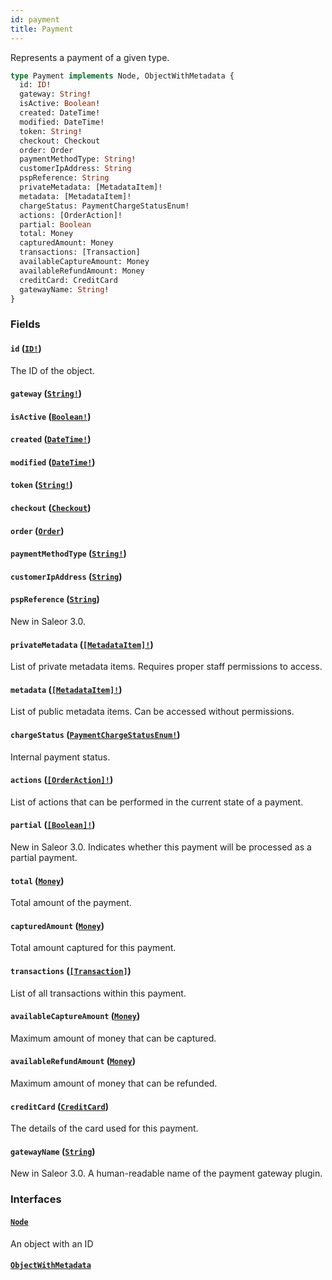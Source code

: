 ```yaml
---
id: payment
title: Payment
---
```


Represents a payment of a given type.

```graphql
type Payment implements Node, ObjectWithMetadata {
  id: ID!
  gateway: String!
  isActive: Boolean!
  created: DateTime!
  modified: DateTime!
  token: String!
  checkout: Checkout
  order: Order
  paymentMethodType: String!
  customerIpAddress: String
  pspReference: String
  privateMetadata: [MetadataItem]!
  metadata: [MetadataItem]!
  chargeStatus: PaymentChargeStatusEnum!
  actions: [OrderAction]!
  partial: Boolean
  total: Money
  capturedAmount: Money
  transactions: [Transaction]
  availableCaptureAmount: Money
  availableRefundAmount: Money
  creditCard: CreditCard
  gatewayName: String!
}
```

### Fields

#### `id` ([`ID!`](../../../developer/api-reference/scalars/id))

The ID of the object.

#### `gateway` ([`String!`](../../../developer/api-reference/scalars/string))

#### `isActive` ([`Boolean!`](../../../developer/api-reference/scalars/boolean))

#### `created` ([`DateTime!`](../../../developer/api-reference/scalars/date-time))

#### `modified` ([`DateTime!`](../../../developer/api-reference/scalars/date-time))

#### `token` ([`String!`](../../../developer/api-reference/scalars/string))

#### `checkout` ([`Checkout`](../../../developer/api-reference/objects/checkout))

#### `order` ([`Order`](../../../developer/api-reference/objects/order))

#### `paymentMethodType` ([`String!`](../../../developer/api-reference/scalars/string))

#### `customerIpAddress` ([`String`](../../../developer/api-reference/scalars/string))

#### `pspReference` ([`String`](../../../developer/api-reference/scalars/string))

New in Saleor 3.0.

#### `privateMetadata` ([`[MetadataItem]!`](../../../developer/api-reference/objects/metadata-item))

List of private metadata items. Requires proper staff permissions to access.

#### `metadata` ([`[MetadataItem]!`](../../../developer/api-reference/objects/metadata-item))

List of public metadata items. Can be accessed without permissions.

#### `chargeStatus` ([`PaymentChargeStatusEnum!`](../../../developer/api-reference/enums/payment-charge-status-enum))

Internal payment status.

#### `actions` ([`[OrderAction]!`](../../../developer/api-reference/enums/order-action))

List of actions that can be performed in the current state of a payment.

#### `partial` ([`[Boolean]!`](../../../developer/api-reference/scalars/boolean))

New in Saleor 3.0. Indicates whether this payment will be processed as a partial payment.

#### `total` ([`Money`](../../../developer/api-reference/objects/money))

Total amount of the payment.

#### `capturedAmount` ([`Money`](../../../developer/api-reference/objects/money))

Total amount captured for this payment.

#### `transactions` ([`[Transaction]`](../../../developer/api-reference/objects/transaction))

List of all transactions within this payment.

#### `availableCaptureAmount` ([`Money`](../../../developer/api-reference/objects/money))

Maximum amount of money that can be captured.

#### `availableRefundAmount` ([`Money`](../../../developer/api-reference/objects/money))

Maximum amount of money that can be refunded.

#### `creditCard` ([`CreditCard`](../../../developer/api-reference/objects/credit-card))

The details of the card used for this payment.

#### `gatewayName` ([`String`](../../../developer/api-reference/scalars/string))

New in Saleor 3.0. A human-readable name of the payment gateway plugin.

### Interfaces

#### [`Node`](../../../developer/api-reference/interfaces/node)

An object with an ID

#### [`ObjectWithMetadata`](../../../developer/api-reference/interfaces/object-with-metadata)
